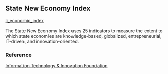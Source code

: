 ## State New Economy Index

[li_economic_index](https://github.com/OHI-Science/mhi/blob/master/region2017/layers/)

The State New Economy Index uses 25 indicators to measure the extent to which state economies are knowledge-based, globalized, entrepreneurial, IT-driven, and innovation-oriented.

### Reference

[Information Technology & Innovation Foundation](https://itif.org/publications/2014/06/11/2014-state-new-economy-index)